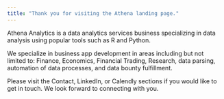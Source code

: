 ```yaml
---
title: "Thank you for visiting the Athena landing page."
---
```


Athena Analytics is a data analytics services business specializing in data analysis using popular tools such as R and Python.

We specialize in business app development in areas including but not limited to: Finance, Economics, Financial Trading, Research, data parsing, automation of data processes, and data bounty fulfillment.   

Please visit the Contact, LinkedIn, or Calendly sections if you would like to get in touch. We look forward to connecting with you.
